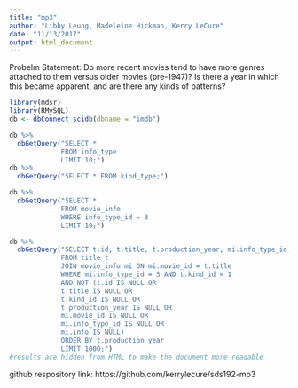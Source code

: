 ```yaml
---
title: "mp3"
author: "Libby Leung, Madeleine Hickman, Kerry LeCure"
date: "11/13/2017"
output: html_document
---
```

Probelm Statement: Do more recent movies tend to have more genres attached to them versus older movies (pre-1947)? Is there a year in which this became apparent, and are there any kinds of patterns?
```r
library(mdsr)
library(RMySQL)
db <- dbConnect_scidb(dbname = "imdb")
```
```r
db %>%
  dbGetQuery("SELECT *
             FROM info_type
             LIMIT 10;")
db %>%
  dbGetQuery("SELECT * FROM kind_type;")
```
```r
db %>%
  dbGetQuery("SELECT *
             FROM movie_info
             WHERE info_type_id = 3
             LIMIT 10;")
```

```r
db %>%
  dbGetQuery("SELECT t.id, t.title, t.production_year, mi.info_type_id, mi.info
             FROM title t
             JOIN movie_info mi ON mi.movie_id = t.title
             WHERE mi.info_type_id = 3 AND t.kind_id = 1
             AND NOT (t.id IS NULL OR
             t.title IS NULL OR
             t.kind_id IS NULL OR
             t.production_year IS NULL OR
             mi.movie_id IS NULL OR
             mi.info_type_id IS NULL OR
             mi.info IS NULL)
             ORDER BY t.production_year
             LIMIT 1000;")
#results are hidden from HTML to make the document more readable
```


github respository link: https://github.com/kerrylecure/sds192-mp3